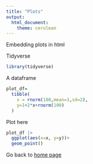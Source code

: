 ```yaml
---
title: "Plots"
output: 
  html_document:
    theme: cerulean
---
```


Embedding plots in html

Tidyverse
```r
library(tidyverse)
```

A dataframe
```r
plot_df=
  tibble(
    x = rnorm(100,mean=1,sd=2),
    y=1+2*x+rnorm(100)
  )
```

Plot here
```r
plot_df |> 
  ggplot(aes(x=x, y=y))+
  geom_point()
```

Go back to [home page](index.html)

